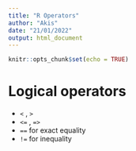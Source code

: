```yaml
---
title: "R Operators"
author: "Akis"
date: "21/01/2022"
output: html_document
---
```


```r
knitr::opts_chunk$set(echo = TRUE)
```

# Logical operators

* `<` , `>`
* `<=` , `=>`
* `==` for exact equality
* `!=` for inequality